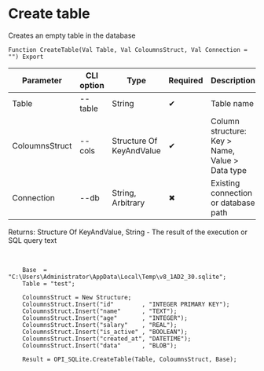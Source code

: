 ﻿---
sidebar_position: 1
---


# Create table
 Creates an empty table in the database



`Function CreateTable(Val Table, Val ColoumnsStruct, Val Connection = "") Export`

  | Parameter | CLI option | Type | Required | Description |
  |-|-|-|-|-|
  | Table | --table | String | &#x2714; | Table name |
  | ColoumnsStruct | --cols | Structure Of KeyAndValue | &#x2714; | Column structure: Key > Name, Value > Data type |
  | Connection | --db | String, Arbitrary | &#x2716; | Existing connection or database path |

  
  Returns:  Structure Of KeyAndValue, String - The result of the execution or SQL query text

<br/>




```bsl title="1C:Enterprise/OneScript code example"
    Base  = "C:\Users\Administrator\AppData\Local\Temp\v8_1AD2_30.sqlite";
    Table = "test";

    ColoumnsStruct = New Structure;
    ColoumnsStruct.Insert("id"        , "INTEGER PRIMARY KEY");
    ColoumnsStruct.Insert("name"      , "TEXT");
    ColoumnsStruct.Insert("age"       , "INTEGER");
    ColoumnsStruct.Insert("salary"    , "REAL");
    ColoumnsStruct.Insert("is_active" , "BOOLEAN");
    ColoumnsStruct.Insert("created_at", "DATETIME");
    ColoumnsStruct.Insert("data"      , "BLOB");

    Result = OPI_SQLite.CreateTable(Table, ColoumnsStruct, Base);
```
 




